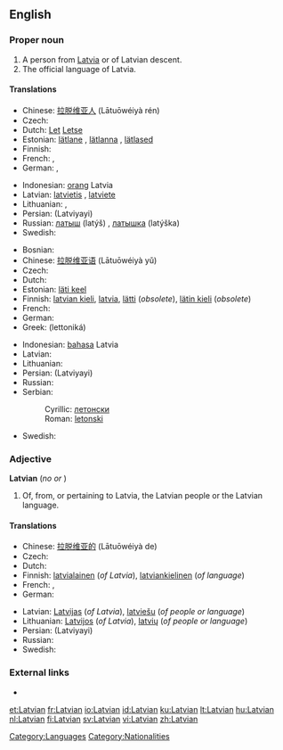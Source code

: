 {{see|latvian}}
==English==

===Proper noun===
{{wikipedia}}
{{en-proper noun}}

# A person from [[Latvia]] or of Latvian descent.
# The official language of Latvia.

====Translations====
{{trans-top|person}}
* Chinese: [[拉脱维亚人]] (Lātuōwéiyà rén)
* Czech: {{t-|cs|Lotyš|m}}
* Dutch: [[Let]] {{m}} [[Letse]] {{f}}
* Estonian: [[lätlane]] {{m|f}}, [[lätlanna]] {{f}}, [[lätlased]] {{p}}
* Finnish: {{t+|fi|latvialainen}}
* French: {{t-|fr|Letton|m}}, {{t-|fr|Lettone|f}}
* German: {{t+|de|Lette|m}}, {{t+|de|Lettin|f}}
{{trans-mid}}
* Indonesian: [[orang]] Latvia
* Latvian: [[latvietis]] {{m}}, [[latviete]] {{f}}
* Lithuanian: {{t+|lt|latvis|m|xs=Lithuanian}}, {{t+|lt|latvė|f|xs=Lithuanian}}
* Persian: {{fa-Arab|[[لاتویایی]]}} (Latviyayi)
* Russian: [[латыш]] (latýš) {{m}}, [[латышка]] (latýška) {{f}}
* Swedish: {{t+|sv|lett|c}}
{{trans-bottom}}

{{trans-top|language}}
* Bosnian: {{t-|bs|letonski|m}}
* Chinese: [[拉脱维亚语]] (Lātuōwéiyà yǔ)
* Czech: {{t-|cs|lotyština|f}}
* Dutch: {{t+|nl|Lets}}
* Estonian: [[läti keel]]
* Finnish: [[latvian kieli]], [[latvia]], [[lätti]] (''obsolete''), [[lätin kieli]] (''obsolete'')
* French: {{t+|fr|letton|m}}
* German: {{t-|de|Lettisch|n}}
* Greek: {{t+|el|λεττονικά|n|p|sc=Grek}} (lettoniká)
{{trans-mid}}
* Indonesian: [[bahasa]] Latvia
* Latvian: {{t+|lv|latviešu valoda|f|xs=Latvian}}
* Lithuanian: {{t+|lt|latvių kalba|xs=Lithuanian}}
* Persian: {{fa-Arab|[[لاتویایی]]}} (Latviyayi)
* Russian: {{t+|ru|латышский|tr=latýšskij}}
* Serbian:
*: Cyrillic: [[летонски#Serbian|летонски]] {{m}}
*: Roman: [[letonski#Serbian|letonski]] {{m}}
* Swedish: {{t+|sv|lettiska}}
{{trans-bottom}}

===Adjective===
'''Latvian''' (''no'' {{compar}} ''or'' {{superl}})

# Of, from, or pertaining to Latvia, the Latvian people or the Latvian language.

====Translations====
{{trans-top|pertaining to Latvia or the Latvian language}}
* Chinese: [[拉脱维亚的]] (Lātuōwéiyà de)
* Czech: {{t-|cs|lotyšský|m}}
* Dutch: {{t+|nl|Lets}}
* Finnish: [[latvialainen]] (''of Latvia''), [[latviankielinen]] (''of language'')
* French: {{t+|fr|letton|m}}, {{t-|fr|lettone|f}}
* German: {{t+|de|lettisch}}
{{trans-mid}}
* Latvian: [[Latvijas]] (''of Latvia''), [[latviešu]] (''of people or language'')
* Lithuanian: [[Latvijos]] (''of Latvia''), [[latvių]] (''of people or language'')
* Persian: {{fa-Arab|[[لاتویایی]]}} (Latviyayi)
* Russian: {{t+|ru|латышский|tr=latýšskij|sc=Cyrl}}
* Swedish: {{t+|sv|lettisk}}
{{trans-bottom}}

===External links===
* {{ethnologue|code=lav}}

{{interwiktionary|code=lv}}

[[Category:Languages]]
[[Category:Nationalities]]

[[et:Latvian]]
[[fr:Latvian]]
[[io:Latvian]]
[[id:Latvian]]
[[ku:Latvian]]
[[lt:Latvian]]
[[hu:Latvian]]
[[nl:Latvian]]
[[fi:Latvian]]
[[sv:Latvian]]
[[vi:Latvian]]
[[zh:Latvian]]